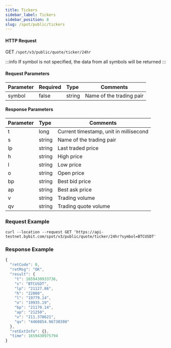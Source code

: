 ```yaml
---
title: Tickers
sidebar_label: Tickers
sidebar_position: 8
slug: /spot/public/tickers
---
```




#### HTTP Request
GET <code>/spot/v3/public/quote/ticker/24hr</code>

:::info
If symbol is not specified, the data from all symbols will be returned
:::

#### Request Parameters
| Parameter | Required | Type | Comments|
|:----- |:-------|:-----|------ |
| symbol | false | string | Name of the trading pair |

#### Response Parameters
| Parameter | Type | Comments|
|:----- |:-----|----- |
|t| long | Current timestamp, unit in millisecond|
|s| string | Name of the trading pair|
|lp| string | Last traded price|
|h| string | High price|
|l| string | Low price|
|o| string | Open price|
|bp| string | Best bid price|
|ap| string | Best ask price|
|v| string | Trading volume|
|qv| string | Trading quote volume|

### Request Example

<Tabs>
<TabItem value="console" label="Console">

```http
curl --location --request GET 'https://api-testnet.bybit.com/spot/v3/public/quote/ticker/24hr?symbol=BTCUSDT'
```

</TabItem>
</Tabs>

### Response Example

```javascript
{
  "retCode": 0,
  "retMsg": "OK",
  "result": {
    "t": 1659430933736,
    "s": "BTCUSDT",
    "lp": "21127.86",
    "h": "22000",
    "l": "19779.14",
    "o": "19935.19",
    "bp": "21170.14",
    "ap": "21250",
    "v": "211.378621",
    "qv": "4460854.96730398"
  },
  "retExtInfo": {},
  "time": 1659430975794
}
```
